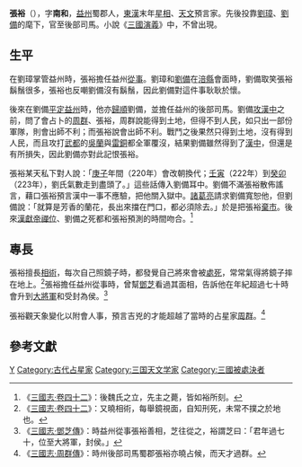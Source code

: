 {{Infobox Biography
| subject_name   = 張裕
| date_of_birth  = ？
| place_of_birth = [[東漢|東漢]]末[[益州|益州]]蜀郡
| date_of_death  = 219年？
| occupation = 益州後部司馬
}}

'''張裕'''（{{bd|?||219年?|}}），字'''南和'''，[[益州|益州]]蜀郡人，[[東漢|東漢]]末年[[占星學|星相]]、[[天文|天文]]預言家。先後投靠[[劉璋|劉璋]]、[[劉備|劉備]]的麾下，官至後部司馬。小說《[[三國演義|三國演義]]》中，不曾出現。

== 生平 ==
在劉璋掌管益州時，張裕擔任益州[[從事|從事]]。劉璋和[[劉備|劉備]]在[[涪縣|涪縣]]會面時，劉備取笑張裕鬍鬚很多，張裕也反嘲劉備沒有鬍鬚，因此劉備對這件事耿耿於懷。

後來在劉備[[益州之戰|平定益州]]時，他亦[[歸順|歸順]]劉備，並擔任益州的後部司馬。劉備[[漢中之戰|攻漢中]]之前，問了會占卜的[[周群_(三國)|周群]]、張裕，周群說能得到土地，但得不到人民，如只出一部份軍隊，則會出師不利；而張裕說會出師不利。戰鬥之後果然只得到土地，沒有得到人民，而且攻打[[武都郡|武都]]的[[吳蘭|吳蘭]]與[[雷銅|雷銅]]都全軍覆沒，結果劉備雖然得到了[[漢中|漢中]]，但還是有所損失，因此劉備亦對此記恨張裕。

張裕某天私下對人說：「[[庚子|庚子]]年間（220年）會改朝換代；[[壬寅|壬寅]]（222年）到[[癸卯|癸卯]]（223年），劉氏氣數走到盡頭了。」這些話傳入劉備耳中。劉備不滿張裕散佈謠言，藉口張裕預言漢中一事不應驗，把他關入獄中。[[諸葛亮|諸葛亮]]請求劉備寬恕他，但劉備說：「就算是芳香的蘭花，長出來擋在門口，都必須除去。」於是把張裕[[棄市|棄市]]。後來[[漢獻帝|漢獻帝]][[禪位|禪位]]、劉備之死都和張裕預測的時間吻合。<ref>《[[:s:三國志/卷42|三國志·卷四十二]]》：後魏氏之立，先主之薨，皆如裕所刻。</ref>

== 專長 ==
張裕擅長[[相術|相術]]，每次自己照鏡子時，都發覺自己將來會被[[處死|處死]]，常常氣得將鏡子摔在地上。<ref>《[[:s:三國志/卷42|三國志·卷四十二]]》：又曉相術，每舉鏡視面，自知刑死，未常不撲之於地也。</ref>張裕擔任益州從事時，曾幫[[鄧芝|鄧芝]]看過其面相，告訴他在年紀超過七十時會升到[[大將軍|大將軍]]和受封為侯。<ref>《[[:s:三國志/卷45|三國志·鄧芝傳]]》：時益州從事張裕善相，芝往從之，裕謂芝曰：「君年過七十，位至大將軍，封侯。」</ref>

張裕觀天象變化以附會人事，預言吉兇的才能超越了當時的占星家[[周群_(三國)|周群]]。<ref>《[[:s:三國志/卷42|三國志·周群傳]]》：時州後部司馬蜀郡張裕亦曉占候，而天才過群。</ref>

== 參考文獻 ==

{{DEFAULTSORT:Z}}
[[Category:张姓|Y]]
[[Category:古代占星家|Category:古代占星家]]
[[Category:三国天文学家|Category:三国天文学家]]
[[Category:三國被處決者|Category:三國被處決者]]